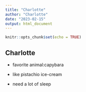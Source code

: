 ```yaml
---
title: "Charlotte"
author: "Charlotte"
date: "2023-02-15"
output: html_document
---
```


```r
knitr::opts_chunk$set(echo = TRUE)
```



## Charlotte

* favorite animal:capybara

* like pistachio ice-cream

* need a lot of sleep




